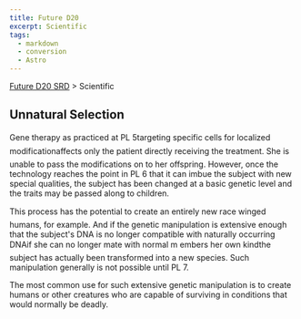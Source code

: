 ```yaml
---
title: Future D20
excerpt: Scientific
tags:
  - markdown
  - conversion
  - Astro
---
```






[Future D20 SRD]( / ) > Scientific




## Unnatural Selection


Gene therapy as practiced at PL 5targeting specific cells for localized modificationaffects only the patient directly receiving the treatment. She is unable to pass the modifications on to her offspring. However, once the technology reaches the point in PL 6 that it can imbue the subject with new special qualities, the subject has been changed at a basic genetic level and the traits may be passed along to children.


This process has the potential to create an entirely new race winged humans, for example. And if the genetic manipulation is extensive enough that the subject's DNA is no longer compatible with naturally occurring DNAif she can no longer mate with normal m embers her own kindthe subject has actually been transformed into a new species. Such manipulation generally is not possible until PL 7.


The most common use for such extensive genetic manipulation is to create humans or other creatures who are capable of surviving in conditions that would normally be deadly.



